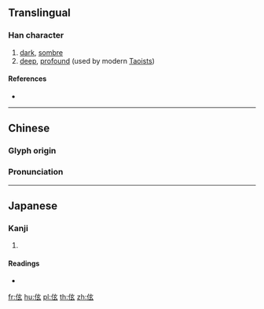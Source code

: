 {{character info/new}}
==Translingual==

===Han character===
{{Han char|rn=9|rad=人|as=05|sn=7|four=20232|canj=OYVI|ids=⿰亻玄}}

# [[dark]], [[sombre]]
# [[deep]], [[profound]] (used by modern [[Taoist]]s)

====References====
* {{Han ref|kx=0096.130|dkj=00463|dj=0204.170|hdz=10138.040|uh=4F2D|ud=20269|bh=CA66|bd=51814}}

----

==Chinese==
{{zh-forms}}

===Glyph origin===
{{Han etym}}

===Pronunciation===
{{zh-pron
|m=xuán
|c=jin4
|mc=y
|oc=y
|ma=
|cat=a
}}

----

==Japanese==

===Kanji===
{{ja-kanji|grade=|rs=人05}}

# {{defn|lang=ja|sort=人05}}

====Readings====
* {{ja-readings|on=[[けん]] (ken), [[せん]] (sen)|kun=}}

[[fr:伭]]
[[hu:伭]]
[[pl:伭]]
[[th:伭]]
[[zh:伭]]